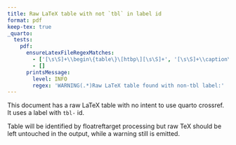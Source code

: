 ```yaml
---
title: Raw LaTeX table with not `tbl` in label id
format: pdf
keep-tex: true
_quarto:
  tests:
    pdf:
      ensureLatexFileRegexMatches:
        - ['[\s\S]+\\begin\{table\}\[htbp\][\s\S]+', '[\s\S]+\\caption\{\\label\{mod\}']
        - []
      printsMessage:
        level: INFO
        regex: 'WARNING(.*)Raw LaTeX table found with non-tbl label:' 
---
```


This document has a raw LaTeX table with no intent to use quarto crossref. It uses a label with `tbl-` id.

Table will be identified by floatreftarget processing but raw TeX should be left untouched in the output, while a warning still is emitted. 

```{=latex}
\begin{table}[htbp]
   \caption{\label{mod} no title}
   \centering
   \begin{tabular}{lc}
      \tabularnewline \midrule \midrule
      Dependent Variable: & disp\\  
      Model:              & (1)\\  
      \midrule
      \emph{Variables}\\
      Constant            & 580.9$^{***}$\\   
                          & (41.74)\\   
      mpg                 & -17.43$^{***}$\\   
                          & (1.993)\\   
      \midrule
      \emph{Fit statistics}\\
      Observations        & 32\\  
      R$^2$               & 0.71834\\  
      Adjusted R$^2$      & 0.70895\\  
      \midrule \midrule
      \multicolumn{2}{l}{\emph{IID standard-errors in parentheses}}\\
      \multicolumn{2}{l}{\emph{Signif. Codes: ***: 0.01, **: 0.05, *: 0.1}}\\
   \end{tabular}
\end{table}
```